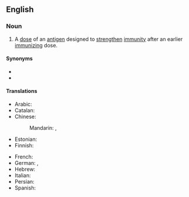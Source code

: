 ==English==

===Noun===
{{en-noun}}
# A [[dose]] of an [[antigen]] designed to [[strengthen]] [[immunity]] after an earlier [[immunizing]] dose.

====Synonyms====
* {{l|en|booster injection}}
* {{l|en|booster shot}}

====Translations====
{{trans-top|dose of an antigen designed to strengthen immunity after an earlier immunizing dose}}
* Arabic: {{t-needed|ar}}
* Catalan: {{t|ca|dosi de record|f}}
* Chinese:
*: Mandarin: {{t|cmn|加強劑量}}, {{t|cmn|加强剂量|tr=jiāqiáng jìliàng}}
* Estonian: {{t-check|et|lisaannus}}
* Finnish: {{t|fi|tehosterokotus}}
{{trans-mid}}
* French: {{t+|fr|rappel|m}}
* German: {{t|de|Wiederholungsimpfung|f}}, {{t|de|Auffrischungsimpfung|f}}
* Hebrew: {{t-needed|he}}
* Italian: {{t+|it|richiamo|m}}
* Persian: {{t|fa|دوز یادآور|tr=doz-e yâdâvar}}
* Spanish: {{t+|es|recuerdo|m}}
{{trans-bottom}}